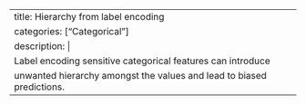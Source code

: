 ---
title: Hierarchy from label encoding
categories: ["Categorical"]
description: |
  Label encoding sensitive categorical features can introduce
  unwanted hierarchy amongst the values and lead to biased predictions.
---